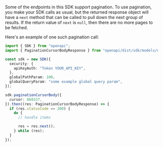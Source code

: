 Some of the endpoints in this SDK support pagination. To use pagination, you make your SDK calls as usual, but the
returned response object will have a `next` method that can be called to pull down the next group of results. If the
return value of `next` is `null`, then there are no more pages to be fetched.

Here's an example of one such pagination call:



```typescript copy
import { SDK } from "openapi";
import { PaginationCursorBodyResponse } from "openapi/dist/sdk/models/operations";

const sdk = new SDK({
  security: {
    apiKeyAuth: "Token YOUR_API_KEY",
  },
  globalPathParam: 100,
  globalQueryParam: "some example global query param",
});

sdk.paginationCursorBody({
  cursor: 868337,
}).then((res: PaginationCursorBodyResponse) => {
  if (res.statusCode == 200) {
    do {
      // handle items

      res = res.next();
    } while (res);
  }
});
```